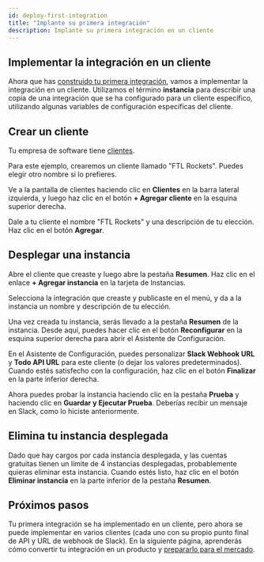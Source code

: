 ```yaml
---
id: deploy-first-integration
title: "Implante su primera integración"
description: Implante su primera integración en un cliente
---
```



## Implementar la integración en un cliente

Ahora que has [construido tu primera integración](getting-started/first-integration/build-first-integration.mdx), vamos a implementar la integración en un cliente.
Utilizamos el término **instancia** para describir una copia de una integración que se ha configurado para un cliente específico, utilizando algunas variables de configuración específicas del cliente.

## Crear un cliente

Tu empresa de software tiene [clientes](customers.mdx).

Para este ejemplo, crearemos un cliente llamado "FTL Rockets".
Puedes elegir otro nombre si lo prefieres.

Ve a la pantalla de clientes haciendo clic en **Clientes** en la barra lateral izquierda, y luego haz clic en el botón **+ Agregar cliente** en la esquina superior derecha.

<Screenshot
  filename="getting-started/deploy-first-integration/customers-page.png"
  maxWidth="700px"
  alt="Customers page in  app"
/>

Dale a tu cliente el nombre "FTL Rockets" y una descripción de tu elección. Haz clic en el botón **Agregar**.

<Screenshot
  filename="getting-started/deploy-first-integration/add-customer.png"
  maxWidth="400px"
  alt="Add Customer page in  app"
/>

## Desplegar una instancia

Abre el cliente que creaste y luego abre la pestaña **Resumen**.
Haz clic en el enlace **+ Agregar instancia** en la tarjeta de Instancias.


<Screenshot
  filename="getting-started/deploy-first-integration/create-instance-1.png"
  maxWidth="600px"
  alt="Create an instance in  app"
/>

Selecciona la integración que creaste y publicaste en el menú, y da a la instancia un nombre y descripción de tu elección.

<Screenshot
  filename="getting-started/deploy-first-integration/create-instance-2.png"
  maxWidth="400px"
  alt="Name an instance in  app"
/>

Una vez creada tu instancia, serás llevado a la pestaña **Resumen** de la instancia. Desde aquí, puedes hacer clic en el botón **Reconfigurar** en la esquina superior derecha para abrir el Asistente de Configuración.

En el Asistente de Configuración, puedes personalizar **Slack Webhook URL** y **Todo API URL** para este cliente (o dejar los valores predeterminados).
Cuando estés satisfecho con la configuración, haz clic en el botón **Finalizar** en la parte inferior derecha.

<Screenshot
  filename="getting-started/deploy-first-integration/configure-and-deploy.png"
  maxWidth="800px"
  alt="Configure and deploy an instance in  app"
/>

Ahora puedes probar la instancia haciendo clic en la pestaña **Prueba** y haciendo clic en **Guardar y Ejecutar Prueba**.
Deberías recibir un mensaje en Slack, como lo hiciste anteriormente.

## Elimina tu instancia desplegada

Dado que hay cargos por cada instancia desplegada, y las cuentas gratuitas tienen un límite de 4 instancias desplegadas, probablemente quieras eliminar esta instancia.
Cuando estés listo, haz clic en el botón **Eliminar instancia** en la parte inferior de la pestaña **Resumen**.

## Próximos pasos

Tu primera integración se ha implementado en un cliente, pero ahora se puede implementar en varios clientes (cada uno con su propio punto final de API y URL de webhook de Slack).
En la siguiente página, aprenderás cómo convertir tu integración en un producto y [prepararlo para el mercado](getting-started/first-integration/prepare-for-marketplace.mdx).

